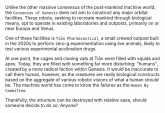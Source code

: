 ---
---

Unlike the other massive consensus of the post-mankind machine world, the `Consensus of Genesis` does not aim to construct any major orbital facilities. These robots, seeking to recreate mankind through biological means, opt to operate in existing laboratories and outposts, primarily on or near Europa and Venus.

One of these facilities is `Tiān Pharmaceutical`, a small crewed outpost built in the 2020s to perform zero-g experimentation using live animals, likely to test various experimental acclimation drugs.

At one point, the cages and cloning vats at Tiān were filled with squids and apes. Today, they are filled with something far more disturbing: "humans", created by a more radical faction within Genesis. It would be inaccurate to call them human, however, as the creatures are really biological constructs based on the aggregate of various robotic visions of what a human *should* be. The machine world has come to know the failures as the `Human By Committee`.

Thankfully, the structure can be destroyed with relative ease, should someone decide to do so. Anyone?